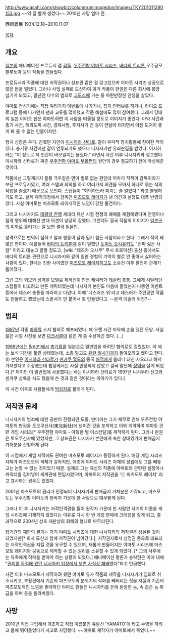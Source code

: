 http://www.asahi.com/showbiz/column/animagedon/images/TKY201011280153.jpg
~~약 잘 빨게 생겼다~~ 2010년 사망 얼마 전.

西崎義展 1934.12.18~2010.11.07

[[목차]]
== 개요 ==
[[일본]]의 애니메이션 프로듀서 겸 [[감독]]. [[우주전함 야마토 시리즈]], [[바다의 트리톤]],우주공모 블루노아 등의 작품을 만들었다.

프로듀서라 작품에 대한 저작권이나 상표권 같은 걸 갖고있으며 야마토 시리즈 성공으로 많은 돈을 벌었다. 그러나 사업 실패로 도산하여 과거 작품의 판권은 다른 회사에 몽땅 넘기게 되었고, 말년엔 다수의 범죄로 [[교도소]]에 가는 등 파란만장한 인생을 살았다.

야마토 전성기에는 직접 여러가지 이벤트에 나가거나, 잡지 인터뷰를 하거나, 라디오 프로그램 등에 나가면서 팬과 교류를 많이했고 작품 해설에도 많이 참여했다. 그래서 당대의 일본 야마토 팬은 야마토하면 이 사람을 떠올릴 정도로 이미지가 좋았다. 마약 사건과 총기 사건, 해외도피 사건, 경제사범, 투자사기 건 등이 연달아 터지면서 이젠 도저히 좋게 봐 줄 수 없는 인물이지만.

정치 성향은 우파. 친했던 지인이 [[이시하라 신타로]]. 같이 우파적 정치활동에 참여한 적이 있다. 총기류 사건에선 같이 연루되기도 했으나 니시자키만 유죄판결을 받았다. 이시하라는 "이 정도로 저 인간이 바보일지는 몰랐다." 라면서 사건 이후 니시자키와 절교했다. 이시하라 신타로가 짜준 [[우주전함 야마토 부활편]]의 원안의 경우 절교하기 전에 작성해준 것이다.

작품에선 그렇게까지 꼴통 극우같은 면이 별로 없는 편인데 어차피 직책이 감독이라기 보단 프로듀서였고, 여러 스탭과 회의를 하고 여러가지 의견을 모아서 하나로 묶는 식의 작업을 즐겼기 때문으로 보인다. 스탭들이 "회의하느라 미치는 줄 알았다." 라고 불평하기도 하고. 실제 제작과정에서 감독인 [[마츠모토 레이지]]가 낸 의견과 설정도 대폭 반영되었다. 사실 야마토는 마츠모토 레이지적인 느낌이 강한 물건이다.

그리고 니시자키도 [[태평양 전쟁]] 세대라 유년 시절 전쟁의 폐해를 체험해봤다며 전쟁이나 침략 행위에 대해선 반대 의견이 상당히 강했다. 그런데도 결국 작품의 이미지가 [[일본군]]의 미화로 흘러가는 걸 보면 결국 일본인.

성격으로는 변덕이 심하고 말과 행동이 달라 믿기 힘든 사람이라고 한다. 그래서 적이 꽤 많은 편이다. 예를들어 [[바다의 트리톤]]때 같이 일했던 [[토미노 요시유키]]도 "진짜 싫은 사람" 이라고 대놓고 말할 정도고, [wiki:"데즈카 오사무" 무시 프로덕션] 출신 중에서도 바다의 트리톤 관련으로 니시자키와 같이 일한 경험의 기억이 별로 안 좋아서 싫어하는 사람이 있다. 한때는 친한 사이였던 [[마츠모토 레이지]]하고도 소송건 이후 완전히 관계가 틀어졌다.

그런 그의 외모와 성격을 모델로 제작진이 만든 캐릭터가 [[데슬러]] 총통. 그에게 시달리던 스탭들이 비꼬려고 만든 캐릭터였는데 니시자키 본인도 마음에 들었는지 나중엔 이벤트 등에서 데스러 총통을 따라하고 다녔다. 아예 '데스러즈 워'라고 데스러가 주인공인 작품도 만들려고 했었는데 스폰서가 안 붙어서 못 만들었다고. --본격 데슬러 외전?--

== 범죄 ==
[[1997년]] 각종 [[마약]]류 소지 혐의로 체포되었다. 꽤 오랜 시간 마약에 손을 댔던 모양. 사실 젊은 시절 사진을 보면 [[다크서클]]이 짙은 게 좀 수상하긴 했다. (…)

[[1999년]]에는 [[필리핀]]에서 [[총기]]류를 일본으로 밀반입을 하려던 혐의로도 걸렸었다. 이 때는 보석 기간을 풀린 상태였는데, 소총 말고도 [[유탄 발사기]]까지 들여오려고 했다고 한다.(!) 본인은 [[이시하라 신타로]]가 [[센카쿠 열도]]의 중국 [[해적]]에게 쓸테니 대신 사오라고 해서 가져왔다고 주장했는데 법정에서는 사실 인정되지 않았고 결국 말년에 [[징역]]을 살게 되었다.[* 하지만 이 밀반입에 사용했다는 배는 이시하라 신타로가 1997년 니시무라 신고와 센카쿠 상륙을 시도 했을때 쓴 것과 같은 것이라는 이야기가 있다.]

이 사건 이후로 사람들에게 [[범죄자]]로 불리게 된다.

== 저작권 문제 ==
니시자키의 범죄에 대한 공판이 진행되던 도중, 반다이는 그가 채무로 인해 우주전함 야마토의 판권을 토오쿠신샤(東北新社)에 넘어간 것을 포착하고 이와 계약하여 야마토 관련 게임 시리즈[* 우주전함 야마토 - 아득한 별 이스칸달]를 제작하게 된다. 그러나 판권은 토오쿠신샤에 있었지만, 그 상표권은 니시자키 본인에게 속한 상태였기에 판매금지 가처분을 신청하게 된다.

이 시점에서 게임 제작에도 관여한 마츠모토 레이지가 등장하게 된다. 해당 게임 시리즈 자체가 마츠모토의 색체가 강하지만, 애초에 야마토 시리즈 자체의 성립에도 그를 빼놓고는 논할 수 없는 것이었기 때문. 실제로 그는 자신의 작품에 야마토와 관련된 설정이나 캐릭터를 집어넣어 세계관에 편입시켰으며, 야마토의 저작권을  'ⓒ 마츠모토 레이지' 라고 표시하는 경우도 있었다.

2001년 마츠모토의 권리가 인정되어 니시자키의 판매금지 가처분은 기각되고, 마츠모토는 우주전함 야마토의 원작자 가운데 한 사람으로 대우받게 된다.

그러나 이 후 니시자키는 저작인격권을 들어 원작자 가운데 한 사람인 자기의 이름을 게임 시리즈에 기재하지 않았다는 이유로 다시 한 번 게임 판매에 크레임을 걸게 되고, 결과적으로 2004년 상호 재판상의 화해의 형태로 마무리된다.

장기간의 재판의 결과는 과거 야마토 시리즈에 대한 니시자키의 저작권은 상실된 것이 되었지만[* 회사 도산과 함께 저작권이 넘어갔다.], 저작권자로서 성명권 등으로 대표되는 저작인격권을 지킬 것을 요구할 수 있으며, 새롭게 만들어지는 야마토 시리즈에 마츠모토 레이지와 공동으로 제작할 수 있는 권리를 소유할 수 있게 되었다. [* 그의 사후에는 유족에게 허락을 받아야 하는 상황이 되었다.] 애니메이션 평론가 송락현은 이에 대해 "[http://slownews.kr/19453 권리를 독점해 왔던 니시자키 입장에서 보면 사실상 패배]였다"라고 언급했다.

사건 이후 마츠모토가 제작하려 했던 야마토 유사 작품의 제작을 니시자키가 임의로 취소시키고, 부활편에서 기존의 마츠모토의 분위기의 작화를 빼버리는 짓을 저질러 기존의 마츠모토적인 느낌을 좋아하던 야마토 팬들은 니시자키를 돈에 환장한 놈, 속 좁은 놈 취급을 하며 등을 돌려버렸다.

== 사망 ==
2010년 직접 구입해서 개조하고 직접 이름붙인 유람선 'YAMATO'에 타고 수영을 하려고 물에 뛰어들었다가 사고로 사망했다. ~~야마토 제작자가 야마토에서 죽었다.~~
